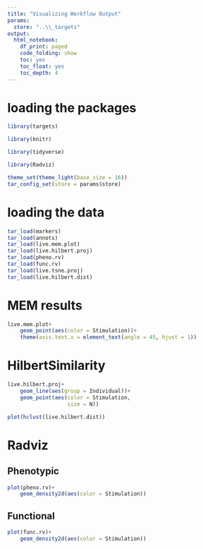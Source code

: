 ```yaml
---
title: "Visualizing Workflow Output"
params:
  store: "..\\_targets"
output:
  html_notebook:
    df_print: paged
    code_folding: show
    toc: yes
    toc_float: yes
    toc_depth: 4
---
```


# loading the packages

```r
library(targets)

library(knitr)

library(tidyverse)

library(Radviz)

theme_set(theme_light(base_size = 16))
tar_config_set(store = params$store)
```

# loading the data

```r
tar_load(markers)
tar_load(annots)
tar_load(live.mem.plot)
tar_load(live.hilbert.proj)
tar_load(pheno.rv)
tar_load(func.rv)
tar_load(live.tsne.proj)
tar_load(live.hilbert.dist)
```

# MEM results

```r
live.mem.plot+
    geom_point(aes(color = Stimulation))+
    theme(axis.text.x = element_text(angle = 45, hjust = 1))
```

# HilbertSimilarity

```r
live.hilbert.proj+
    geom_line(aes(group = Individual))+
    geom_point(aes(color = Stimulation,
                   size = N))
```

```r
plot(hclust(live.hilbert.dist))
```


# Radviz {.tabset}

## Phenotypic

```r
plot(pheno.rv)+
    geom_density2d(aes(color = Stimulation))
```

## Functional

```r
plot(func.rv)+
    geom_density2d(aes(color = Stimulation))
```
